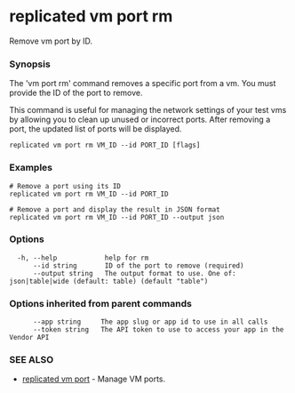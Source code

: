 # replicated vm port rm

Remove vm port by ID.

### Synopsis

The 'vm port rm' command removes a specific port from a vm. You must provide the ID of the port to remove.

This command is useful for managing the network settings of your test vms by allowing you to clean up unused or incorrect ports. After removing a port, the updated list of ports will be displayed.

```
replicated vm port rm VM_ID --id PORT_ID [flags]
```

### Examples

```
# Remove a port using its ID
replicated vm port rm VM_ID --id PORT_ID

# Remove a port and display the result in JSON format
replicated vm port rm VM_ID --id PORT_ID --output json
```

### Options

```
  -h, --help            help for rm
      --id string       ID of the port to remove (required)
      --output string   The output format to use. One of: json|table|wide (default: table) (default "table")
```

### Options inherited from parent commands

```
      --app string     The app slug or app id to use in all calls
      --token string   The API token to use to access your app in the Vendor API
```

### SEE ALSO

* [replicated vm port](replicated-cli-vm-port)	 - Manage VM ports.

